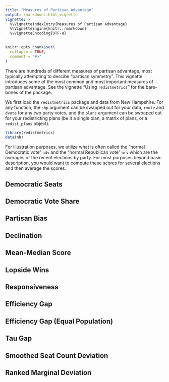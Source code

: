```yaml
---
title: "Measures of Partisan Advantage"
output: rmarkdown::html_vignette
vignette: >
  %\VignetteIndexEntry{Measures of Partisan Advantage}
  %\VignetteEngine{knitr::rmarkdown}
  %\VignetteEncoding{UTF-8}
---
```


```r
knitr::opts_chunk$set(
  collapse = TRUE,
  comment = "#>"
)
```


There are hundreds of different measures of partisan advantage, most typically attempting to descibe "partisan symmetry". This vignette introduces some of the most common and most important measures of partisan advantage. See the vignette "Using `redistmetrics`" for the bare-bones of the package. 

We first load the `redistmetrics` package and data from New Hampshire. For any function, the `shp` argument can be swapped out for your data, `rvote` and `dvote` for any two party votes, and the `plans` argument can be swpaped out for your redistricting plans (be it a single plan, a matrix of plans, or a `redist_plans` object).  

```r
library(redistmetrics)
data(nh)
```

For illustration purposes, we utilize what is often called the "normal Democratic vote" `ndv` and the "normal Republican vote" `nrv` which are the averages of the recent elections by party. For most purposes beyond basic description, you would want to compute these scores for several elections and then average the scores.

## Democratic Seats

## Democratic Vote Share

## Partisan Bias

## Declination

## Mean-Median Score

## Lopside Wins

## Responsiveness

## Efficiency Gap

## Efficiency Gap (Equal Population)

## Tau Gap

## Smoothed Seat Count Deviation

## Ranked Marginal Deviation

